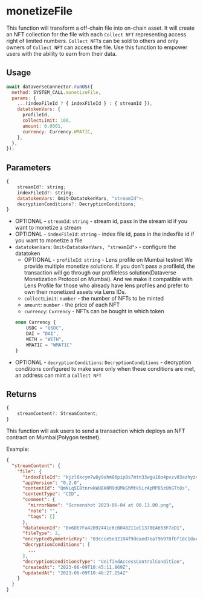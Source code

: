 
# monetizeFile

This function will transform a off-chain file into on-chain asset. It will create an NFT collection for the file with each `Collect NFT` representing access right of limited numbers.
`Collect NFT`s can be sold to others and only owners of `Collect NFT` can access the file.
Use this function to empower users with the ability to earn from their data.

## Usage

```javascript
await dataverseConnector.runOS({
  method: SYSTEM_CALL.monetizeFile,
  params: {
    ...(indexFileId ? { indexFileId } : { streamId }),
    datatokenVars: {
      profileId,
      collectLimit: 100,
      amount: 0.0001,
      currency: Currency.WMATIC,
    },
  },
});
```

## Parameters

```js
{
    streamId?: string;
    indexFileId?: string;
    datatokenVars: Omit<DatatokenVars, "streamId">;
    decryptionConditions?: DecryptionConditions;
}
```

- OPTIONAL - `streamId`: `string` - stream id, pass in the stream id if you want to monetize a stream
- OPTIONAL - `indexFileId`: `string` - index file id, pass in the indexfile id if you want to monetize a file
- `datatokenVars`: `Omit<DatatokenVars, "streamId">` - configure the datatoken
  - OPTIONAL - `profileId`: `string` - Lens profile on Mumbai testnet
    <Callout type="info">
      We provide multiple monetize solutions. If you don't pass a profileId, the
      transaction will go through our profileless solution(Dataverse
      Monetization Protocol on Mumbai). And we make it compatible with Lens
      Profile for those who already have lens profiles and prefer to own their
      monetized assets via Lens IDs.
    </Callout>
  - `collectLimit`: `number` - the number of NFTs to be minted
  - `amount`: `number` - the price of each NFT
  - `currency`: `Currency` - NFTs can be bought in which token
  ```js
  enum Currency {
      USDC = "USDC",
      DAI = "DAI",
      WETH = "WETH",
      WMATIC = "WMATIC"
  }
  ```
- OPTIONAL - `decryptionConditions`: `DecryptionConditions` - decryption conditions configured to make sure only when these conditions are met, an address can mint a `Collect NFT`

## Returns

```js
{
    streamContent?: StreamContent;
}
```

<Callout>
  This function will ask users to send a transaction which deploys an NFT
  contract on Mumbai(Polygon testnet).
</Callout>

Example:

```json
{
  "streamContent": {
    "file": {
      "indexFileId": "kjzl6kcym7w8y9xhm86pip8s7mtn33wgu16o4pvzv03azhyz4evdg2kqvojtcd9",
      "appVersion": "0.2.0",
      "contentId": "QmNLq5E8tnrwkWUBkNM9dQMkGhMtkSirApMP85zUhGTt8s",
      "contentType": "CID",
      "comment": {
        "mirrorName": "Screenshot 2023-06-04 at 00.13.00.png",
        "note": "",
        "tags": []
      },
      "datatokenId": "0x6DE7Fa42092441c6cB048211eC1370EA653F7eD1",
      "fileType": 2,
      "encryptedSymmetricKey": "03ccce5e32184f9deaed7ea796978fbf18c1dacfc52cb2187ac61921e5f8b4de14eea236989b31be9b4b326c6d22760a62e8afb4b348f6a356ed37926563852da9bd51c6904a474fec68dd237224b8b5dba7029b018d016b96f12a7b1b6202a4541142910a1fff130f47cd1ce7b437f11dff209e70ad1b9c9012f366a92ba7ec00000000000000201523af2fb430d6cd85d2cf3458226a85aaa31fc35037bf382b523c090ad3bf3be2ae4f78a993f38fa0f9e4e185ec8e8b",
      "decryptionConditions": [
        ...
      ],
      "decryptionConditionsType": "UnifiedAccessControlCondition",
      "createdAt": "2023-06-09T10:45:11.869Z",
      "updatedAt": "2023-06-09T10:46:27.154Z"
    }
  }
}
```
